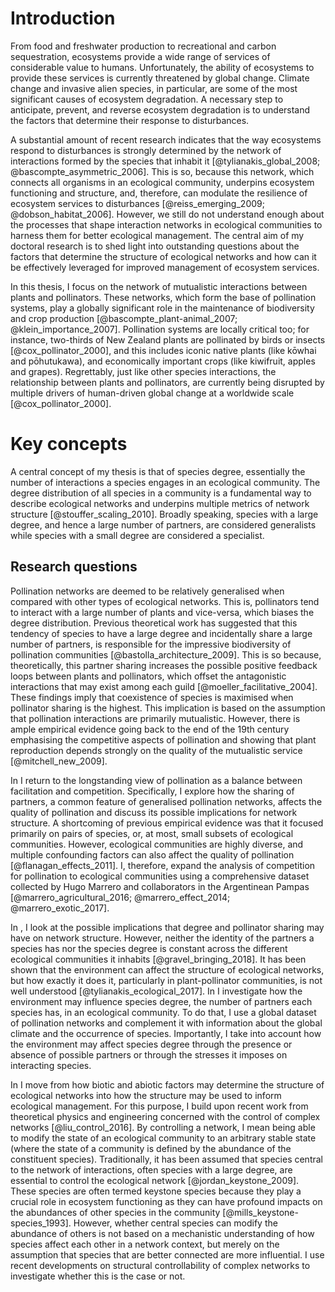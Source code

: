 # Introduction
\addcontentsline{toc}{section}{\nameref{introduction}}

\begin{flushright}{\slshape 
    When one starts to trace out the dependence of one animal upon another, one soon realises that it is necessary to study the whole community living in one habitat, since the interrelations of animals ramify so far.
    } \\ \medskip
    --- Charles Elton, Animal Ecology (1927)
\end{flushright}

From food and freshwater production to recreational and carbon sequestration, ecosystems provide a wide range of services of considerable value to humans. 
Unfortunately, the ability of ecosystems to provide these services is currently threatened by global change. 
Climate change and invasive alien species, in particular, are some of the most significant causes of ecosystem degradation. 
A necessary step to anticipate, prevent, and reverse ecosystem degradation is to understand the factors that determine their response to disturbances. 

A substantial amount of recent research indicates that the way ecosystems respond to disturbances is strongly determined by the network of interactions formed by the species that inhabit it [@tylianakis_global_2008; @bascompte_asymmetric_2006]. 
This is so, because this network, which connects all organisms in an ecological community, underpins ecosystem functioning and structure, and, therefore, can modulate the resilience of ecosystem services to disturbances [@reiss_emerging_2009; @dobson_habitat_2006]. 
However, we still do not understand enough about the processes that shape interaction networks in ecological communities to harness them for better ecological management. 
The central aim of my doctoral research is to shed light into outstanding questions about the factors that determine the structure of ecological networks and how can it be effectively leveraged for improved management of ecosystem services.

In this thesis, I focus on the network of mutualistic interactions between plants and pollinators. 
These networks, which form the base of pollination systems, play a globally significant role in the maintenance of biodiversity and crop production [@bascompte_plant-animal_2007; @klein_importance_2007].
Pollination systems are locally critical too; for instance, two-thirds of New Zealand plants are pollinated by birds or insects [@cox_pollinator_2000], and this includes iconic native plants (like kōwhai and pōhutukawa), and economically important crops (like kiwifruit, apples and grapes). 
Regrettably, just like other species interactions, the relationship between plants and pollinators, are currently being disrupted by multiple drivers of human-driven global change at a worldwide scale [@cox_pollinator_2000].

# Key concepts

A central concept of my thesis is that of species degree, essentially the number of interactions a species engages in an ecological community. 
The degree distribution of all species in a community is a fundamental way to describe ecological networks and underpins multiple metrics of network structure [@stouffer_scaling_2010]. 
Broadly speaking, species with a large degree, and hence a large number of partners, are considered generalists while species with a small degree are considered a specialist. 

## Research questions

Pollination networks are deemed to be relatively generalised when compared with other types of ecological networks. 
This is, pollinators tend to interact with a large number of plants and vice-versa, which biases the degree distribution.
Previous theoretical work has suggested that this tendency of species to have a large degree and incidentally share a large number of partners, is responsible for the impressive biodiversity of pollination communities [@bastolla_architecture_2009]. 
This is so because, theoretically, this partner sharing increases the possible positive feedback loops between plants and pollinators, which offset the antagonistic interactions that may exist among each guild [@moeller_facilitative_2004]. 
These findings imply that coexistence of species is maximised when pollinator sharing is the highest. 
This implication is based on the assumption that pollination interactions are primarily mutualistic. 
However, there is ample empirical evidence going back to the end of the 19th century emphasising the competitive aspects of pollination and showing that plant reproduction depends strongly on the quality of the mutualistic service [@mitchell_new_2009].

In \autoref{the-pollination-trade-off} I return to the longstanding view of pollination as a balance between facilitation and competition. 
Specifically, I explore how the sharing of partners, a common feature of generalised pollination networks, affects the quality of pollination and discuss its possible implications for network structure. 
A shortcoming of previous empirical evidence was that it focused primarily on pairs of species, or, at most, small subsets of ecological communities. 
However, ecological communities are highly diverse, and multiple confounding factors can also affect the quality of pollination [@flanagan_effects_2011]. 
I, therefore, expand the analysis of competition for pollination to ecological communities using a comprehensive dataset collected by Hugo Marrero and collaborators in the Argentinean Pampas [@marrero_agricultural_2016; @marrero_effect_2014; @marrero_exotic_2017]. 

In \autoref{the-pollination-trade-off}, I look at the possible implications that degree and pollinator sharing may have on network structure. 
However, neither the identity of the partners a species has nor the species degree is constant across the different ecological communities it inhabits [@gravel_bringing_2018]. 
It has been shown that the environment can affect the structure of ecological networks, but how exactly it does it, particularly in plant-pollinator communities, is not well understood [@tylianakis_ecological_2017]. 
In \autoref{sdm-networks} I investigate how the environment may influence species degree, the number of partners each species has, in an ecological community. 
To do that, I use a global dataset of pollination networks and complement it with information about the global climate and the occurrence of species. 
Importantly, I take into account how the environment may affect species degree through the presence or absence of possible partners or through the stresses it imposes on interacting species. 

In \autoref{structural-controllability} I move from how biotic and abiotic factors may determine the structure of ecological networks into how the structure may be used to inform ecological management. 
For this purpose, I build upon recent work from theoretical physics and engineering concerned with the control of complex networks [@liu_control_2016]. 
By controlling a network, I mean being able to modify the state of an ecological community to an arbitrary stable state (where the state of a community is defined by the abundance of the constituent species). 
Traditionally, it has been assumed that species central to the network of interactions, often species with a large degree, are essential to control the ecological network [@jordan_keystone_2009]. 
These species are often termed keystone species because they play a crucial role in ecosystem functioning as they can have profound impacts on the abundances of other species in the community [@mills_keystone-species_1993]. 
However, whether central species can modify the abundance of others is not based on a mechanistic understanding of how species affect each other in a network context, but merely on the assumption that species that are better connected are more influential. 
I use recent developments on structural controllability of complex networks to investigate whether this is the case or not. 


